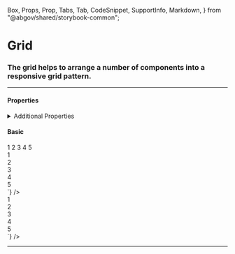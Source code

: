   Box,
  Props,
  Prop,
  Tabs,
  Tab,
  CodeSnippet,
  SupportInfo,
  Markdown,
} from "@abgov/shared/storybook-common";

<Meta title="Utility/Grid" />

# Grid

### The grid helps to arrange a number of components into a responsive grid pattern.

---

#### Properties

<Props>
  <Prop
    name="gap"
    type="none | 3xs | 2xs | xs | s | m | l | xl | 2xl | 3xl | 4xl"
    defaultValue="m"
    description="Gap between child items"
  />
  <Prop
    name="minChildWidth"
    type="string"
    required="true"
    description="Minimum width of the child elements"
  />
</Props>

<details>
  <summary>Additional Properties</summary>
  <Props showTabs={true}>
    <Prop
      name="mt"
      type="none | 3xs | 2xs | xs | s | m | l | xl | 2xl | 3xl | 4xl"
      defaultValue="none"
      description="Top margin"
    />
    <Prop
      name="mr"
      type="none | 3xs | 2xs | xs | s | m | l | xl | 2xl | 3xl | 4xl"
      defaultValue="none"
      description="Right margin"
    />
    <Prop
      name="mb"
      type="none | 3xs | 2xs | xs | s | m | l | xl | 2xl | 3xl | 4xl"
      defaultValue="none"
      description="Bottom margin"
    />
    <Prop
      name="ml"
      type="none | 3xs | 2xs | xs | s | m | l | xl | 2xl | 3xl | 4xl"
      defaultValue="none"
      description="Left margin"
    />
  </Props>
</details>

#### Basic

<Story name="Basic">
  <GoAGrid minChildWidth="30ch">
    <Box>1</Box>
    <Box>2</Box>
    <Box>3</Box>
    <Box>4</Box>
    <Box>5</Box>
  </GoAGrid>
</Story>

<Tabs>
  <Tab label="Angular">
    <CodeSnippet
      lang="html"
      code={`
      <goa-grid minChildWidth="30ch">
        <div>1</div>
        <div>2</div>
        <div>3</div>
        <div>4</div>
        <div>5</div>
      </goa-grid>
    `}
    />
  </Tab>
  <Tab label="React">
    <CodeSnippet
      lang="tsx"
      code={`
      <GoAGrid minChildWidth="30ch">
        <div>1</div>
        <div>2</div>
        <div>3</div>
        <div>4</div>
        <div>5</div>
      </GoAGrid>
    `}
    />
  </Tab>
</Tabs>

---

<SupportInfo />
